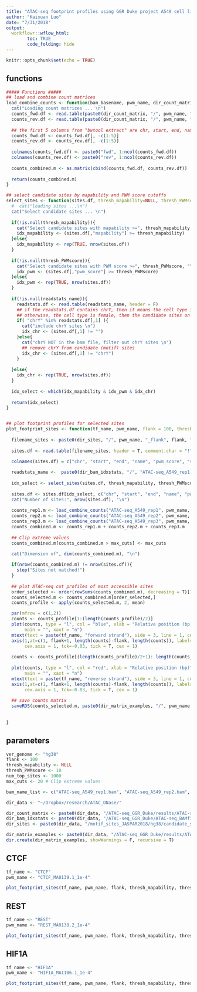 ```yaml
---
title: "ATAC-seq footprint profiles using GGR Duke project A549 cell line data"
author: "Kaixuan Luo"
date: "7/31/2018"
output: 
  workflowr::wflow_html:
        toc: TRUE
        code_folding: hide
---
```


```r
knitr::opts_chunk$set(echo = TRUE)
```

## functions
```r

##### Functions #####
## load and combine count matrices
load_combine_counts <- function(bam_basename, pwm_name, dir_count_matrix){
  cat("Loading count matrices ... \n")
  counts_fwd.df <- read.table(paste0(dir_count_matrix, "/", pwm_name, "/", pwm_name, "_", bam_basename, "_fwdcounts.m.gz"))
  counts_rev.df <- read.table(paste0(dir_count_matrix, "/", pwm_name, "/", pwm_name, "_", bam_basename, "_revcounts.m.gz"))
  
  ## the first 5 columns from "bwtool extract" are chr, start, end, name, and the number of data points
  counts_fwd.df <- counts_fwd.df[, -c(1:5)]
  counts_rev.df <- counts_rev.df[, -c(1:5)]
  
  colnames(counts_fwd.df) <- paste0("fwd", 1:ncol(counts_fwd.df))
  colnames(counts_rev.df) <- paste0("rev", 1:ncol(counts_rev.df))
  
  counts_combined.m <- as.matrix(cbind(counts_fwd.df, counts_rev.df))
  
  return(counts_combined.m)
}

## select candidate sites by mapability and PWM score cutoffs
select_sites <- function(sites.df, thresh_mapability=NULL, thresh_PWMscore=NULL, readstats_name=NULL){
  #  cat("loading sites ...\n")
  cat("Select candidate sites ... \n")
  
  if(!is.null(thresh_mapability)){
    cat("Select candidate sites with mapability >=", thresh_mapability, "\n")
    idx_mapability <- (sites.df[,"mapability"] >= thresh_mapability)
  }else{
    idx_mapability <- rep(TRUE, nrow(sites.df))
  }
  
  if(!is.null(thresh_PWMscore)){
    cat("Select candidate sites with PWM score >=", thresh_PWMscore, "\n")
    idx_pwm <- (sites.df[,"pwm_score"] >= thresh_PWMscore)
  }else{
    idx_pwm <- rep(TRUE, nrow(sites.df))
  }
  
  if(!is.null(readstats_name)){
    readstats.df <- read.table(readstats_name, header = F)
    ## if the readstats.df contains chrY, then it means the cell type is male, then the candidate sites should contain chrY,
    ## otherwise, the cell type is female, then the candidate sites on chrY should be removed.
    if( "chrY" %in% readstats.df[,1] ){
      cat("include chrY sites \n")
      idx_chr <- (sites.df[,1] != "")
    }else{
      cat("chrY NOT in the bam file, filter out chrY sites \n")
      ## remove chrY from candidate (motif) sites
      idx_chr <- (sites.df[,1] != "chrY")
    }
    
  }else{
    idx_chr <- rep(TRUE, nrow(sites.df))
  }
  
  idx_select <- which(idx_mapability & idx_pwm & idx_chr)
  
  return(idx_select)
}


## plot footprint profiles for selected sites
plot_footprint_sites <- function(tf_name, pwm_name, flank = 100, thresh_mapability = NULL, thresh_PWMscore = 0, num_top_sites = 1000){
  
  filename_sites <- paste0(dir_sites, "/", pwm_name, "_flank", flank, "_fimo_sites.bed")
  
  sites.df <- read.table(filename_sites, header = T, comment.char = "!", stringsAsFactors = F)
  
  colnames(sites.df) = c("chr", "start", "end", "name", "pwm_score", "strand", "p_value")

  readstats_name <-  paste0(dir_bam_idxstats, "/", "ATAC-seq_A549_rep1.idxstats.txt")
  
  idx_select <- select_sites(sites.df, thresh_mapability, thresh_PWMscore, readstats_name)
  
  sites.df <- sites.df[idx_select, c("chr", "start", "end", "name", "pwm_score", "strand", "p_value")]
  cat("Number of sites:", nrow(sites.df), "\n")
  
  counts_rep1.m <- load_combine_counts("ATAC-seq_A549_rep1", pwm_name, dir_count_matrix)[idx_select,]
  counts_rep2.m <- load_combine_counts("ATAC-seq_A549_rep2", pwm_name, dir_count_matrix)[idx_select,]
  counts_rep3.m <- load_combine_counts("ATAC-seq_A549_rep3", pwm_name, dir_count_matrix)[idx_select,]
  counts_combined.m <- counts_rep1.m + counts_rep2.m + counts_rep3.m
  
  ## Clip extreme values
  counts_combined.m[counts_combined.m > max_cuts] <- max_cuts

  cat("Dimension of", dim(counts_combined.m), "\n")
  
  if(nrow(counts_combined.m) != nrow(sites.df)){
    stop("Sites not matched!")
  }
  
  ## plot ATAC-seq cut profiles of most accessible sites 
  order_selected <- order(rowSums(counts_combined.m), decreasing = T)[1:num_top_sites]
  counts_selected.m <- counts_combined.m[order_selected,]
  counts_profile <- apply(counts_selected.m, 2, mean)

  par(mfrow = c(1,2))
  counts <- counts_profile[1:(length(counts_profile)/2)]
  plot(counts, type = "l", col = "blue", xlab = "Relative position (bp)", ylab = "Average counts", 
       main = "", xaxt = "n")
  mtext(text = paste(tf_name, "forward strand"), side = 3, line = 1, cex = 1)
  axis(1,at=c(1, flank+1, length(counts)-flank, length(counts)), labels=c(-flank, '','' ,flank), 
       cex.axis = 1, tck=-0.03, tick = T, cex = 1)
  
  counts <- counts_profile[(length(counts_profile)/2+1): length(counts_profile)]
  
  plot(counts, type = "l", col = "red", xlab = "Relative position (bp)", ylab = "Average counts", 
       main = "", xaxt = "n")
  mtext(text = paste(tf_name, "reverse strand"), side = 3, line = 1, cex = 1)
  axis(1,at=c(1, flank+1, length(counts)-flank, length(counts)), labels=c(-flank, '','' ,flank), 
       cex.axis = 1, tck=-0.03, tick = T, cex = 1)
  
  ## save counts matrix
  saveRDS(counts_selected.m, paste0(dir_matrix_examples, "/", pwm_name, "_", "ATAC-seq_A549_reps_counts_selected_sites.rds"))
  
  
}

```

## parameters
```r
ver_genome <- "hg38"
flank <- 100
thresh_mapability <- NULL
thresh_PWMscore <- 10
num_top_sites <- 1000
max_cuts <- 20 # Clip extreme values

bam_name_list <- c("ATAC-seq_A549_rep1.bam", "ATAC-seq_A549_rep2.bam", "ATAC-seq_A549_rep3.bam")

dir_data <- "~/Dropbox/research/ATAC_DNase/"

dir_count_matrix <- paste0(dir_data, "/ATAC-seq_GGR_Duke/results/ATAC-seq_count_matrix/")
dir_bam_idxstats <- paste0(dir_data, "/ATAC-seq_GGR_Duke/ATAC-seq_BAMfiles/")
dir_sites <- paste0(dir_data, "/motif_sites_JASPAR2018/hg38/candidate_sites/1e-4/")

dir_matrix_examples <- paste0(dir_data, "/ATAC-seq_GGR_Duke/results/ATAC-seq_count_matrix_examples/")
dir.create(dir_matrix_examples, showWarnings = F, recursive = T)

```

## CTCF
```r
tf_name <- "CTCF"
pwm_name <- "CTCF_MA0139.1_1e-4"

plot_footprint_sites(tf_name, pwm_name, flank, thresh_mapability, thresh_PWMscore, num_top_sites)

```

## REST
```r
tf_name <- "REST"
pwm_name <- "REST_MA0138.2_1e-4"

plot_footprint_sites(tf_name, pwm_name, flank, thresh_mapability, thresh_PWMscore, num_top_sites)

```

## HIF1A
```r
tf_name <- "HIF1A"
pwm_name <- "HIF1A_MA1106.1_1e-4"

plot_footprint_sites(tf_name, pwm_name, flank, thresh_mapability, thresh_PWMscore, num_top_sites)

```
